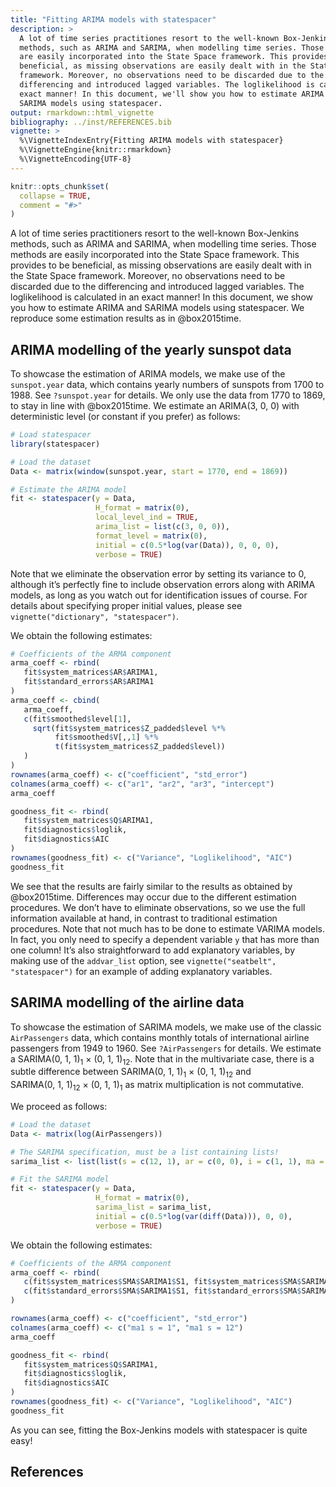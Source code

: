 ```yaml
---
title: "Fitting ARIMA models with statespacer"
description: >
  A lot of time series practitiones resort to the well-known Box-Jenkins 
  methods, such as ARIMA and SARIMA, when modelling time series. Those methods 
  are easily incorporated into the State Space framework. This provides to be 
  beneficial, as missing observations are easily dealt with in the State Space 
  framework. Moreover, no observations need to be discarded due to the 
  differencing and introduced lagged variables. The loglikelihood is calculated in an 
  exact manner! In this document, we'll show you how to estimate ARIMA and 
  SARIMA models using statespacer.
output: rmarkdown::html_vignette
bibliography: ../inst/REFERENCES.bib
vignette: >
  %\VignetteIndexEntry{Fitting ARIMA models with statespacer}
  %\VignetteEngine{knitr::rmarkdown}
  %\VignetteEncoding{UTF-8}
---
```


```r
knitr::opts_chunk$set(
  collapse = TRUE,
  comment = "#>"
)
```

A lot of time series practitioners resort to the well-known Box-Jenkins methods, such as ARIMA and SARIMA, when modelling time series. Those methods are easily incorporated into the State Space framework. This provides to be beneficial, as missing observations are easily dealt with in the State Space framework. Moreover, no observations need to be discarded due to the differencing and introduced lagged variables. The loglikelihood is calculated in an exact manner! In this document, we show you how to estimate ARIMA and SARIMA models using statespacer. We reproduce some estimation results as in @box2015time.

## ARIMA modelling of the yearly sunspot data
To showcase the estimation of ARIMA models, we make use of the `sunspot.year` data, which contains yearly numbers of sunspots from 1700 to 1988. See `?sunspot.year` for details. We only use the data from 1770 to 1869, to stay in line with @box2015time. We estimate an $\text{ARIMA}(3, ~ 0, ~ 0)$ with deterministic level (or constant if you prefer) as follows: 

```r
# Load statespacer
library(statespacer)

# Load the dataset
Data <- matrix(window(sunspot.year, start = 1770, end = 1869))

# Estimate the ARIMA model
fit <- statespacer(y = Data,
                   H_format = matrix(0),
                   local_level_ind = TRUE,
                   arima_list = list(c(3, 0, 0)),
                   format_level = matrix(0),
                   initial = c(0.5*log(var(Data)), 0, 0, 0),
                   verbose = TRUE)
```

Note that we eliminate the observation error by setting its variance to 0, although it's perfectly fine to include observation errors along with ARIMA models, as long as you watch out for identification issues of course. For details about specifying proper initial values, please see `vignette("dictionary", "statespacer")`.

We obtain the following estimates:

```r
# Coefficients of the ARMA component
arma_coeff <- rbind(
   fit$system_matrices$AR$ARIMA1,
   fit$standard_errors$AR$ARIMA1
)
arma_coeff <- cbind(
   arma_coeff,
   c(fit$smoothed$level[1],
     sqrt(fit$system_matrices$Z_padded$level %*%
          fit$smoothed$V[,,1] %*%
          t(fit$system_matrices$Z_padded$level))
   )
)
rownames(arma_coeff) <- c("coefficient", "std_error")
colnames(arma_coeff) <- c("ar1", "ar2", "ar3", "intercept")
arma_coeff

goodness_fit <- rbind(
   fit$system_matrices$Q$ARIMA1,
   fit$diagnostics$loglik,
   fit$diagnostics$AIC
)
rownames(goodness_fit) <- c("Variance", "Loglikelihood", "AIC")
goodness_fit
```

We see that the results are fairly similar to the results as obtained by @box2015time. Differences may occur due to the different estimation procedures. We don't have to eliminate observations, so we use the full information available at hand, in contrast to traditional estimation procedures. Note that not much has to be done to estimate VARIMA models. In fact, you only need to specify a dependent variable `y` that has more than one column! It's also straightforward to add explanatory variables, by making use of the `addvar_list` option, see `vignette("seatbelt", "statespacer")` for an example of adding explanatory variables.

## SARIMA modelling of the airline data
To showcase the estimation of SARIMA models, we make use of the classic `AirPassengers` data, which contains monthly totals of international airline passengers from 1949 to 1960. See `?AirPassengers` for details. We estimate a $\text{SARIMA}(0, ~ 1, ~ 1)_{1} ~ \times ~ (0, ~ 1, ~ 1)_{12}$. Note that in the multivariate case, there is a subtle difference between $\text{SARIMA}(0, ~ 1, ~ 1)_{1} ~ \times ~ (0, ~ 1, ~ 1)_{12}$ and $\text{SARIMA}(0, ~ 1, ~ 1)_{12} ~ \times ~ (0, ~ 1, ~ 1)_{1}$ as matrix multiplication is not commutative.

We proceed as follows:
```r
# Load the dataset
Data <- matrix(log(AirPassengers))

# The SARIMA specification, must be a list containing lists!
sarima_list <- list(list(s = c(12, 1), ar = c(0, 0), i = c(1, 1), ma = c(1, 1)))

# Fit the SARIMA model
fit <- statespacer(y = Data,
                   H_format = matrix(0),
                   sarima_list = sarima_list,
                   initial = c(0.5*log(var(diff(Data))), 0, 0),
                   verbose = TRUE)
```

We obtain the following estimates:

```r
# Coefficients of the ARMA component
arma_coeff <- rbind(
   c(fit$system_matrices$SMA$SARIMA1$S1, fit$system_matrices$SMA$SARIMA1$S12),
   c(fit$standard_errors$SMA$SARIMA1$S1, fit$standard_errors$SMA$SARIMA1$S12)
)

rownames(arma_coeff) <- c("coefficient", "std_error")
colnames(arma_coeff) <- c("ma1 s = 1", "ma1 s = 12")
arma_coeff

goodness_fit <- rbind(
   fit$system_matrices$Q$SARIMA1,
   fit$diagnostics$loglik,
   fit$diagnostics$AIC
)
rownames(goodness_fit) <- c("Variance", "Loglikelihood", "AIC")
goodness_fit
```

As you can see, fitting the Box-Jenkins models with statespacer is quite easy!

## References
